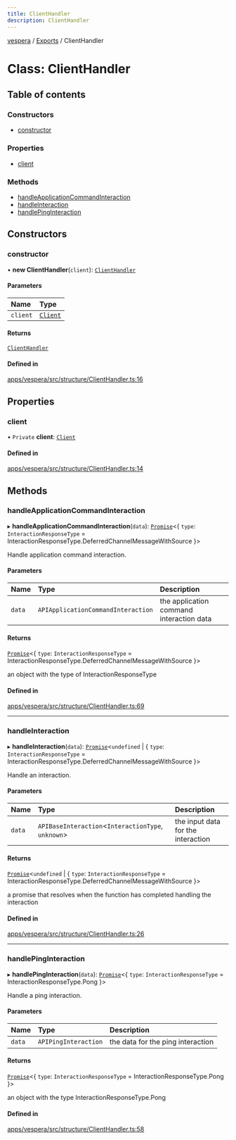 ```yaml
---
title: ClientHandler
description: ClientHandler
---
```

[vespera](../README) / [Exports](../modules) / ClientHandler

# Class: ClientHandler

## Table of contents

### Constructors

- [constructor](ClientHandler#constructor)

### Properties

- [client](ClientHandler#client)

### Methods

- [handleApplicationCommandInteraction](ClientHandler#handleapplicationcommandinteraction)
- [handleInteraction](ClientHandler#handleinteraction)
- [handlePingInteraction](ClientHandler#handlepinginteraction)

## Constructors

### constructor

• **new ClientHandler**(`client`): [`ClientHandler`](ClientHandler)

#### Parameters

| Name | Type |
| :------ | :------ |
| `client` | [`Client`](Client) |

#### Returns

[`ClientHandler`](ClientHandler)

#### Defined in

[apps/vespera/src/structure/ClientHandler.ts:16](https://github.com/vesperadev/Vespera/blob/4ab3699/apps/vespera/src/structure/ClientHandler.ts#L16)

## Properties

### client

• `Private` **client**: [`Client`](Client)

#### Defined in

[apps/vespera/src/structure/ClientHandler.ts:14](https://github.com/vesperadev/Vespera/blob/4ab3699/apps/vespera/src/structure/ClientHandler.ts#L14)

## Methods

### handleApplicationCommandInteraction

▸ **handleApplicationCommandInteraction**(`data`): [`Promise`]( https://developer.mozilla.org/docs/Web/JavaScript/Reference/Global_Objects/Promise )\<\{ `type`: `InteractionResponseType` = InteractionResponseType.DeferredChannelMessageWithSource }\>

Handle application command interaction.

#### Parameters

| Name | Type | Description |
| :------ | :------ | :------ |
| `data` | `APIApplicationCommandInteraction` | the application command interaction data |

#### Returns

[`Promise`]( https://developer.mozilla.org/docs/Web/JavaScript/Reference/Global_Objects/Promise )\<\{ `type`: `InteractionResponseType` = InteractionResponseType.DeferredChannelMessageWithSource }\>

an object with the type of InteractionResponseType

#### Defined in

[apps/vespera/src/structure/ClientHandler.ts:69](https://github.com/vesperadev/Vespera/blob/4ab3699/apps/vespera/src/structure/ClientHandler.ts#L69)

___

### handleInteraction

▸ **handleInteraction**(`data`): [`Promise`]( https://developer.mozilla.org/docs/Web/JavaScript/Reference/Global_Objects/Promise )\<`undefined` \| \{ `type`: `InteractionResponseType` = InteractionResponseType.DeferredChannelMessageWithSource }\>

Handle an interaction.

#### Parameters

| Name | Type | Description |
| :------ | :------ | :------ |
| `data` | `APIBaseInteraction`\<`InteractionType`, `unknown`\> | the input data for the interaction |

#### Returns

[`Promise`]( https://developer.mozilla.org/docs/Web/JavaScript/Reference/Global_Objects/Promise )\<`undefined` \| \{ `type`: `InteractionResponseType` = InteractionResponseType.DeferredChannelMessageWithSource }\>

a promise that resolves when the function has completed handling the interaction

#### Defined in

[apps/vespera/src/structure/ClientHandler.ts:26](https://github.com/vesperadev/Vespera/blob/4ab3699/apps/vespera/src/structure/ClientHandler.ts#L26)

___

### handlePingInteraction

▸ **handlePingInteraction**(`data`): [`Promise`]( https://developer.mozilla.org/docs/Web/JavaScript/Reference/Global_Objects/Promise )\<\{ `type`: `InteractionResponseType` = InteractionResponseType.Pong }\>

Handle a ping interaction.

#### Parameters

| Name | Type | Description |
| :------ | :------ | :------ |
| `data` | `APIPingInteraction` | the data for the ping interaction |

#### Returns

[`Promise`]( https://developer.mozilla.org/docs/Web/JavaScript/Reference/Global_Objects/Promise )\<\{ `type`: `InteractionResponseType` = InteractionResponseType.Pong }\>

an object with the type InteractionResponseType.Pong

#### Defined in

[apps/vespera/src/structure/ClientHandler.ts:58](https://github.com/vesperadev/Vespera/blob/4ab3699/apps/vespera/src/structure/ClientHandler.ts#L58)

